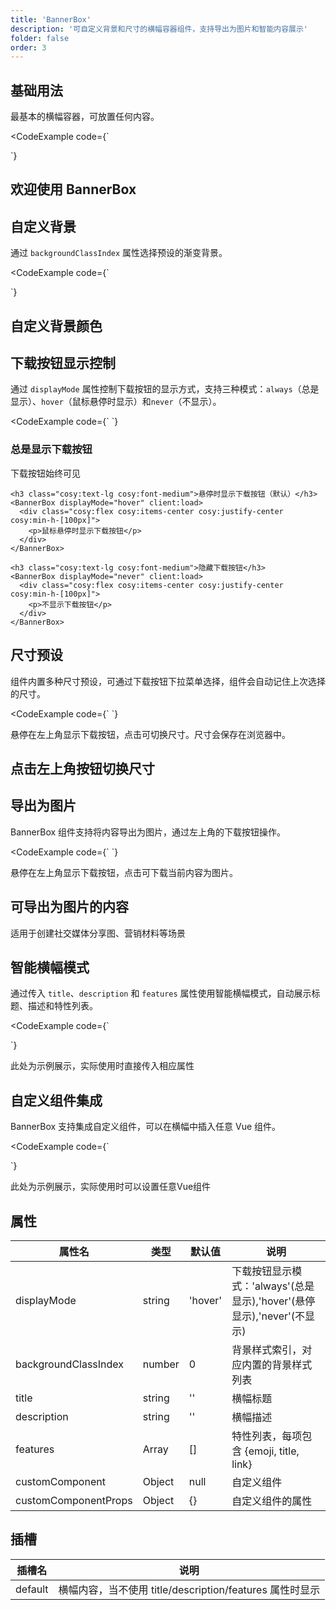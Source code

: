 ```yaml
---
title: 'BannerBox'
description: '可自定义背景和尺寸的横幅容器组件，支持导出为图片和智能内容展示'
folder: false
order: 3
---
```



## 基础用法

最基本的横幅容器，可放置任何内容。

<CodeExample
  code={`<template>
  <BannerBox>
    <div class="flex items-center justify-center min-h-[200px]">
      <h2 class="text-3xl font-bold">欢迎使用 BannerBox</h2>
    </div>
  </BannerBox>
</template>

<script setup>
</script>`}
>
  <BannerBox client:load>
    <div class="cosy:flex cosy:items-center cosy:justify-center cosy:min-h-[200px]">
      <h2 class="cosy:text-3xl cosy:font-bold">欢迎使用 BannerBox</h2>
    </div>
  </BannerBox>
</CodeExample>

## 自定义背景

通过 `backgroundClassIndex` 属性选择预设的渐变背景。

<CodeExample
  code={`<template>
  <BannerBox backgroundClassIndex={5}>
    <div class="flex items-center justify-center min-h-[200px]">
      <h2 class="text-3xl font-bold">自定义背景颜色</h2>
    </div>
  </BannerBox>
</template>

<script setup>
</script>`}
>
  <BannerBox backgroundClassIndex={5} client:load>
    <div class="cosy:flex cosy:items-center cosy:justify-center cosy:min-h-[200px]">
      <h2 class="cosy:text-3xl cosy:font-bold">自定义背景颜色</h2>
    </div>
  </BannerBox>
</CodeExample>

## 下载按钮显示控制

通过 `displayMode` 属性控制下载按钮的显示方式，支持三种模式：`always`（总是显示）、`hover`（鼠标悬停时显示）和`never`（不显示）。

<CodeExample
  code={`<template>
  <div class="space-y-4">
    <h3 class="text-lg font-medium">总是显示下载按钮</h3>
    <BannerBox displayMode="always">
      <div class="flex items-center justify-center min-h-[100px]">
        <p>下载按钮始终可见</p>
      </div>
    </BannerBox>

    <h3 class="text-lg font-medium">悬停时显示下载按钮（默认）</h3>
    <BannerBox displayMode="hover">
      <div class="flex items-center justify-center min-h-[100px]">
        <p>鼠标悬停时显示下载按钮</p>
      </div>
    </BannerBox>

    <h3 class="text-lg font-medium">隐藏下载按钮</h3>
    <BannerBox displayMode="never">
      <div class="flex items-center justify-center min-h-[100px]">
        <p>不显示下载按钮</p>
      </div>
    </BannerBox>
  </div>
</template>

<script setup>
</script>`}
>
  <div class="cosy:space-y-4">
    <h3 class="cosy:text-lg cosy:font-medium">总是显示下载按钮</h3>
    <BannerBox displayMode="always" client:load>
      <div class="cosy:flex cosy:items-center cosy:justify-center cosy:min-h-[100px]">
        <p>下载按钮始终可见</p>
      </div>
    </BannerBox>

    <h3 class="cosy:text-lg cosy:font-medium">悬停时显示下载按钮（默认）</h3>
    <BannerBox displayMode="hover" client:load>
      <div class="cosy:flex cosy:items-center cosy:justify-center cosy:min-h-[100px]">
        <p>鼠标悬停时显示下载按钮</p>
      </div>
    </BannerBox>

    <h3 class="cosy:text-lg cosy:font-medium">隐藏下载按钮</h3>
    <BannerBox displayMode="never" client:load>
      <div class="cosy:flex cosy:items-center cosy:justify-center cosy:min-h-[100px]">
        <p>不显示下载按钮</p>
      </div>
    </BannerBox>
  </div>
</CodeExample>

## 尺寸预设

组件内置多种尺寸预设，可通过下载按钮下拉菜单选择，组件会自动记住上次选择的尺寸。

<CodeExample
  code={`<template>
  <p class="mb-4">悬停在左上角显示下载按钮，点击可切换尺寸。尺寸会保存在浏览器中。</p>
  <BannerBox>
    <div class="flex items-center justify-center min-h-[200px]">
      <h2 class="text-3xl font-bold">点击左上角按钮切换尺寸</h2>
    </div>
  </BannerBox>
</template>

<script setup>
</script>`}
>
  <p class="cosy:mb-4">悬停在左上角显示下载按钮，点击可切换尺寸。尺寸会保存在浏览器中。</p>
  <BannerBox  client:load>
    <div class="cosy:flex cosy:items-center cosy:justify-center cosy:min-h-[200px]">
      <h2 class="cosy:text-3xl cosy:font-bold">点击左上角按钮切换尺寸</h2>
    </div>
  </BannerBox>
</CodeExample>

## 导出为图片

BannerBox 组件支持将内容导出为图片，通过左上角的下载按钮操作。

<CodeExample
  code={`<template>
  <p class="mb-4">悬停在左上角显示下载按钮，点击可下载当前内容为图片。</p>
  <BannerBox backgroundClassIndex={8}>
    <div class="flex flex-col items-center justify-center min-h-[200px] p-8 text-center">
      <h2 class="text-3xl font-bold mb-4">可导出为图片的内容</h2>
      <p class="text-lg">适用于创建社交媒体分享图、营销材料等场景</p>
    </div>
  </BannerBox>
</template>

<script setup>
</script>`}
>
  <p class="cosy:mb-4">悬停在左上角显示下载按钮，点击可下载当前内容为图片。</p>
  <BannerBox backgroundClassIndex={8}  client:load>
    <div class="cosy:flex cosy:flex-col cosy:items-center cosy:justify-center cosy:min-h-[200px] cosy:p-8 cosy:text-center">
      <h2 class="cosy:text-3xl cosy:font-bold cosy:mb-4">可导出为图片的内容</h2>
      <p class="cosy:text-lg">适用于创建社交媒体分享图、营销材料等场景</p>
    </div>
  </BannerBox>
</CodeExample>

## 智能横幅模式

通过传入 `title`、`description` 和 `features` 属性使用智能横幅模式，自动展示标题、描述和特性列表。

<CodeExample
  code={`<template>
  <BannerBox
    title="我们的产品特性"
    description="探索产品提供的所有强大功能"
    :features="[
      {
        emoji: '⚡',
        title: '快速响应',
        link: '#speed'
      },
      {
        emoji: '🔒',
        title: '安全可靠',
        link: '#security'
      },
      {
        emoji: '🌐',
        title: '全球支持',
        link: '#global'
      }
    ]"
  />
</template>

<script setup>
</script>`}
>
  <p class="cosy:text-sm cosy:mb-4">此处为示例展示，实际使用时直接传入相应属性</p>
</CodeExample>

## 自定义组件集成

BannerBox 支持集成自定义组件，可以在横幅中插入任意 Vue 组件。

<CodeExample
  code={`<template>
  <BannerBox
    title="带自定义组件的横幅"
    description="在横幅中集成其他UI组件"
    :features="[
      {
        emoji: '🎨',
        title: '可定制UI',
        link: '#customize'
      }
    ]"
    :customComponent="Button"
    :customComponentProps="{ 
      text: '立即注册', 
      variant: 'primary',
      size: 'lg',
      onClick: () => alert('注册按钮点击')
    }"
  />
</template>

<script setup>
</script>`}
>
  <p class="cosy:text-sm cosy:mb-4">此处为示例展示，实际使用时可以设置任意Vue组件</p>
</CodeExample>

## 属性

| 属性名 | 类型 | 默认值 | 说明 |
| --- | --- | --- | --- |
| displayMode | string | 'hover' | 下载按钮显示模式：'always'(总是显示),'hover'(悬停显示),'never'(不显示) |
| backgroundClassIndex | number | 0 | 背景样式索引，对应内置的背景样式列表 |
| title | string | '' | 横幅标题 |
| description | string | '' | 横幅描述 |
| features | Array | [] | 特性列表，每项包含 \{emoji, title, link\} |
| customComponent | Object | null | 自定义组件 |
| customComponentProps | Object | {} | 自定义组件的属性 |

## 插槽

| 插槽名 | 说明 |
| --- | --- |
| default | 横幅内容，当不使用 title/description/features 属性时显示 |
